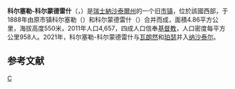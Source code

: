 {{地图误译/法语U2|issue=科塞勒-科芒德雷什}}
{{noteTA|G1=瑞士地名}}
{{Infobox Switzerland former municipality}}
'''科尔塞勒-科尔蒙德雷什'''（{{lang-fr|Corcelles-Cormondrèche}}，{{IPA-fr|kɔʁsɛl kɔʁmɔ̃dʁɛʃ}}）是[[瑞士|瑞士]][[納沙泰爾州|納沙泰爾州]]的一个旧[[市镇_(瑞士)|市镇]]，位於該國西部，于1888年由原市镇科尔塞勒（{{lang|fr|Corcelles}}）和科尔蒙德雷什（{{lang|fr|Cormondrèche}}）合并而成，面積4.86平方公里，海拔高度550米，2011年人口4,657，四成人口信奉[[基督教|基督教]]，人口密度每平方公里958人。2021年，科尔塞勒-科尔蒙德雷什与[[瓦朗然|瓦朗然]]和[[珀瑟|珀瑟]]并入[[纳沙泰尔|纳沙泰尔]]。

== 参考文献 ==
{{Reflist}}

{{Authority control}}
{{Switzerland-geo-stub}}
[[Category:纳沙泰尔州旧市镇|C]]